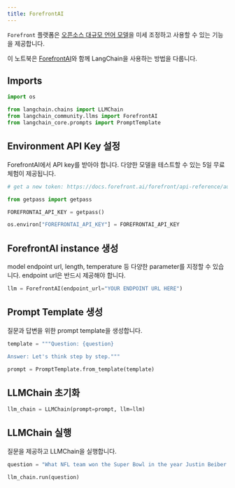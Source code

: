 ```yaml
---
title: ForefrontAI
---
```


`Forefront` 플랫폼은 [오픈소스 대규모 언어 모델](https://docs.forefront.ai/get-started/models)을 미세 조정하고 사용할 수 있는 기능을 제공합니다.

이 노트북은 [ForefrontAI](https://www.forefront.ai/)와 함께 LangChain을 사용하는 방법을 다룹니다.

## Imports

```python
import os

from langchain.chains import LLMChain
from langchain_community.llms import ForefrontAI
from langchain_core.prompts import PromptTemplate
```

## Environment API Key 설정

ForefrontAI에서 API key를 받아야 합니다. 다양한 모델을 테스트할 수 있는 5일 무료 체험이 제공됩니다.

```python
# get a new token: https://docs.forefront.ai/forefront/api-reference/authentication

from getpass import getpass

FOREFRONTAI_API_KEY = getpass()
```

```python
os.environ["FOREFRONTAI_API_KEY"] = FOREFRONTAI_API_KEY
```

## ForefrontAI instance 생성

model endpoint url, length, temperature 등 다양한 parameter를 지정할 수 있습니다. endpoint url은 반드시 제공해야 합니다.

```python
llm = ForefrontAI(endpoint_url="YOUR ENDPOINT URL HERE")
```

## Prompt Template 생성

질문과 답변을 위한 prompt template을 생성합니다.

```python
template = """Question: {question}

Answer: Let's think step by step."""

prompt = PromptTemplate.from_template(template)
```

## LLMChain 초기화

```python
llm_chain = LLMChain(prompt=prompt, llm=llm)
```

## LLMChain 실행

질문을 제공하고 LLMChain을 실행합니다.

```python
question = "What NFL team won the Super Bowl in the year Justin Beiber was born?"

llm_chain.run(question)
```